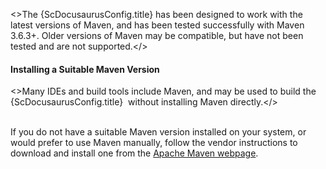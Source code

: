 
<>The {ScDocusaurusConfig.title} has been designed to work with the latest versions of Maven, and
has been tested successfully with Maven 3.6.3+. Older versions of Maven may be compatible, but have
not been tested and are not supported.</><br/>

#### Installing a Suitable Maven Version

<>Many IDEs and build tools include Maven, and may be used to build the {ScDocusaurusConfig.title}
&nbsp;without installing Maven directly.</><br/><br/>

If you do not have a suitable Maven version installed on your system, or would prefer to use Maven
manually, follow the vendor instructions to download and install one from
the [Apache Maven webpage](https://maven.apache.org/download.cgi).